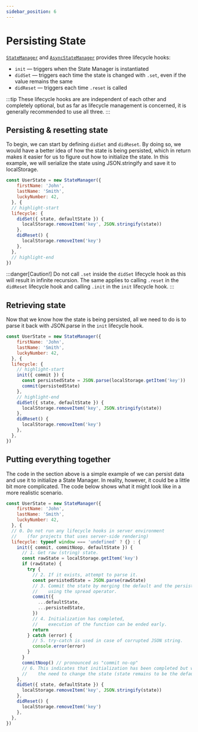 ```yaml
---
sidebar_position: 6
---
```



# Persisting State

[`StateManager`](../../api/core/StateManager.mdx) and [`AsyncStateManager`](../../api/core/AsyncStateManager.mdx) provides three lifecycle hooks:
- `init` — triggers when the State Manager is instantiated
- `didSet` — triggers each time the state is changed with `.set`, even if the value remains the same
- `didReset` — triggers each time `.reset` is called

:::tip
These lifecycle hooks are are independent of each other and completely optional, but as far as lifecycle management is concerned, it is generally recommended to use all three.
:::

## Persisting & resetting state
To begin, we can start by defining `didSet` and `didReset`. By doing so, we would have a better idea of how the state is being persisted, which in return makes it easier for us to figure out how to initialize the state. In this example, we will serialize the state using <ApiLink href={DocConstants.API_REFERENCE_URL_JSON_STRINGIFY}>JSON.stringify</ApiLink> and save it to <ApiLink href={DocConstants.API_REFERENCE_URL_LOCAL_STORAGE}>localStorage</ApiLink>.

```js
const UserState = new StateManager({
    firstName: 'John',
    lastName: 'Smith',
    luckyNumber: 42,
  }, {
  // highlight-start
  lifecycle: {
    didSet({ state, defaultState }) {
      localStorage.removeItem('key', JSON.stringify(state))
    },
    didReset() {
      localStorage.removeItem('key')
    },
  },
  // highlight-end
})
```

:::danger[Caution!]
Do not call `.set` inside the `didSet` lifecycle hook as this will result in infinite recursion. The same applies to calling `.reset` in the `didReset` lifecycle hook and calling `.init` in the `init` lifecycle hook.
:::

## Retrieving state
Now that we know how the state is being persisted, all we need to do is to parse it back with <ApiLink href={DocConstants.API_REFERENCE_URL_JSON_PARSE}>JSON.parse</ApiLink> in the `init` lifecycle hook.

```js
const UserState = new StateManager({
    firstName: 'John',
    lastName: 'Smith',
    luckyNumber: 42,
  }, {
  lifecycle: {
    // highlight-start
    init({ commit }) {
      const persistedState = JSON.parse(localStorage.getItem('key'))
      commit(persistedState)
    },
    // highlight-end
    didSet({ state, defaultState }) {
      localStorage.removeItem('key', JSON.stringify(state))
    },
    didReset() {
      localStorage.removeItem('key')
    },
  },
})
```

## Putting everything together
The code in the section above is a simple example of we can persist data and use it to initialize a State Manager. In reality, however, it could be a little bit more complicated. The code below shows what it might look like in a more realistic scenario.

```js
const UserState = new StateManager({
    firstName: 'John',
    lastName: 'Smith',
    luckyNumber: 42,
  }, {
  // 0. Do not run any lifecycle hooks in server environment
  //    (for projects that uses server-side rendering)
  lifecycle: typeof window === 'undefined' ? {} : {
    init({ commit, commitNoop, defaultState }) {
      // 1. Get raw (string) state.
      const rawState = localStorage.getItem('key')
      if (rawState) {
        try {
          // 2. If it exists, attempt to parse it.
          const persistedState = JSON.parse(rawState)
          // 3. Commit the state by merging the default and the persisted states
          //    using the spread operator.
          commit({
            ...defaultState,
            ...persistedState,
          })
          // 4. Initialization has completed,
          //    execution of the function can be ended early.
          return
        } catch (error) {
          // 5. try-catch is used in case of corrupted JSON string.
          console.error(error)
        }
      }
      commitNoop() // pronounced as "commit no-op"
      // 6. This indicates that initialization has been completed but without
      //    the need to change the state (state remains to be the default value).
    },
    didSet({ state, defaultState }) {
      localStorage.removeItem('key', JSON.stringify(state))
    },
    didReset() {
      localStorage.removeItem('key')
    },
  },
})
```
